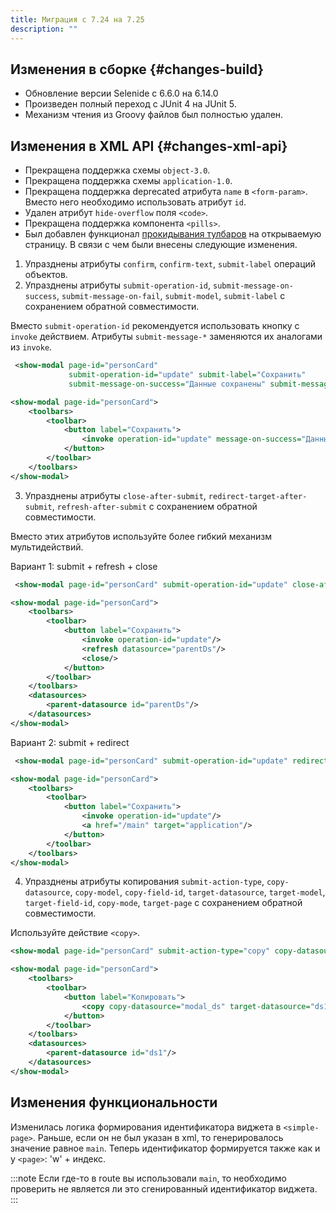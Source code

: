 ```yaml
---
title: Миграция с 7.24 на 7.25
description: ""
---
```


## Изменения в сборке {#changes-build}

- Обновление версии Selenide c 6.6.0 на 6.14.0
- Произведен полный переход с JUnit 4 на JUnit 5.
- Механизм чтения из Groovy файлов был полностью удален.

## Изменения в XML API {#changes-xml-api}

- Прекращена поддержка схемы `object-3.0`.
- Прекращена поддержка схемы `application-1.0`.
- Прекращена поддержка deprecated атрибута `name` в `<form-param>`.
Вместо него необходимо использовать атрибут `id`.
- Удален атрибут `hide-overflow` поля `<code>`.
- Прекращена поддержка компонента `<pills>`.
- Был добавлен функционал [прокидывания тулбаров](../manual/actions#open_page_toolbar_passing) на открываемую страницу.
В связи с чем были внесены следующие изменения.

1. Упразднены атрибуты `confirm`, `confirm-text`, `submit-label` операций объектов.
2. Упразднены атрибуты `submit-operation-id`, `submit-message-on-success`, `submit-message-on-fail`, `submit-model`, `submit-label`
с сохранением обратной совместимости.

Вместо `submit-operation-id` рекомендуется использовать кнопку с `invoke` действием.
Атрибуты `submit-message-*` заменяются их аналогами из `invoke`.

```xml title="Пример, как работало в версии 7.24 и ниже"
 <show-modal page-id="personCard"
             submit-operation-id="update" submit-label="Сохранить"
             submit-message-on-success="Данные сохранены" submit-message-on-fail="Данные не удалось сохранить"/>
```

```xml title="Пример, как работает в версии 7.25"
<show-modal page-id="personCard">
    <toolbars>
        <toolbar>
            <button label="Сохранить">
                <invoke operation-id="update" message-on-success="Данные сохранены" message-on-fail="Данные не удалось сохранить"/>
            </button>
        </toolbar>
    </toolbars>
</show-modal>
```

3. Упразднены атрибуты `close-after-submit`, `redirect-target-after-submit`, `refresh-after-submit`
с сохранением обратной совместимости.

Вместо этих атрибутов используйте более гибкий механизм мультидействий.

Вариант 1: submit + refresh + close

```xml title="Пример как работало в версии 7.24 и ниже"
 <show-modal page-id="personCard" submit-operation-id="update" close-after-submit="true" refresh-after-submit="true"/>
```

```xml title="Пример как работает в версии 7.25"
<show-modal page-id="personCard">
    <toolbars>
        <toolbar>
            <button label="Сохранить">
                <invoke operation-id="update"/>
                <refresh datasource="parentDs"/>
                <close/>
            </button>
        </toolbar>
    </toolbars>
    <datasources>
        <parent-datasource id="parentDs"/>
    </datasources>
</show-modal>
```

Вариант 2: submit + redirect

```xml title="Пример как работало в версии 7.24 и ниже"
 <show-modal page-id="personCard" submit-operation-id="update" redirect-target-after-submit="/main"/>
```

```xml title="Пример как работает в версии 7.25"
<show-modal page-id="personCard">
    <toolbars>
        <toolbar>
            <button label="Сохранить">
                <invoke operation-id="update"/>
                <a href="/main" target="application"/>
            </button>
        </toolbar>
    </toolbars>
</show-modal>
```

4. Упразднены атрибуты копирования `submit-action-type`, `copy-datasource`, `copy-model`, `copy-field-id`, `target-datasource`, `target-model`,
`target-field-id`, `copy-mode`, `target-page` с сохранением обратной совместимости.

Используйте действие `<copy>`.

```xml title="Пример как работало в версии 7.24 и ниже"
<show-modal page-id="personCard" submit-action-type="copy" copy-datasource="modal_ds" target-datasource="ds1"/>
```

```xml title="Пример как работает в версии 7.25"
<show-modal page-id="personCard">
    <toolbars>
        <toolbar>
            <button label="Копировать">
                <copy copy-datasource="modal_ds" target-datasource="ds1"/>
            </button>
        </toolbar>
    </toolbars>
    <datasources>
        <parent-datasource id="ds1"/>
    </datasources>
</show-modal>
```

## Изменения функциональности

Изменилась логика формирования идентификатора виджета в `<simple-page>`.
Раньше, если он не был указан в xml, то генерировалось значение равное `main`.
Теперь идентификатор формируется также как и у `<page>`: 'w' + индекс.

:::note
Если где-то в route вы использовали `main`, то необходимо проверить не является ли это сгенированный идентификатор виджета.
:::
